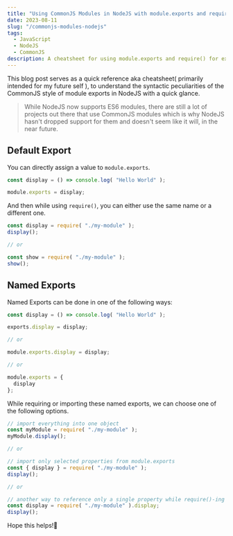 ```yaml
---
title: "Using CommonJS Modules in NodeJS with module.exports and require() | Cheatsheet"
date: 2023-08-11
slug: "/commonjs-modules-nodejs"
tags:
  - JavaScript
  - NodeJS
  - CommonJS
description: A cheatsheet for using module.exports and require() for exporting and importing CommonJS modules in NodeJS.
---
```


This blog post serves as a quick reference aka cheatsheet( primarily intended for my future self ), to understand the syntactic peculiarities of the CommonJS style of module exports in NodeJS with a quick glance.

> While NodeJS now supports ES6 modules, there are still a lot of projects out there that use CommonJS modules which is why NodeJS hasn't dropped support for them and doesn't seem like it will, in the near future.

## Default Export

You can directly assign a value to `module.exports`.

```js title=my-module.js
const display = () => console.log( "Hello World" );

module.exports = display;
```

And then while using `require()`, you can either use the same name or a different one.

```js
const display = require( "./my-module" );
display();

// or

const show = require( "./my-module" );
show();
```

## Named Exports

Named Exports can be done in one of the following ways:

```js title=my-module.js
const display = () => console.log( "Hello World" );

exports.display = display;

// or

module.exports.display = display;

// or

module.exports = {
  display
};
```

While requiring or importing these named exports, we can choose one of the following options.

```js
// import everything into one object
const myModule = require( "./my-module" );
myModule.display();

// or

// import only selected properties from module.exports
const { display } = require( "./my-module" );
display();

// or

// another way to reference only a single property while require()-ing  
const display = require( "./my-module" ).display;
display();
```

Hope this helps!🙏